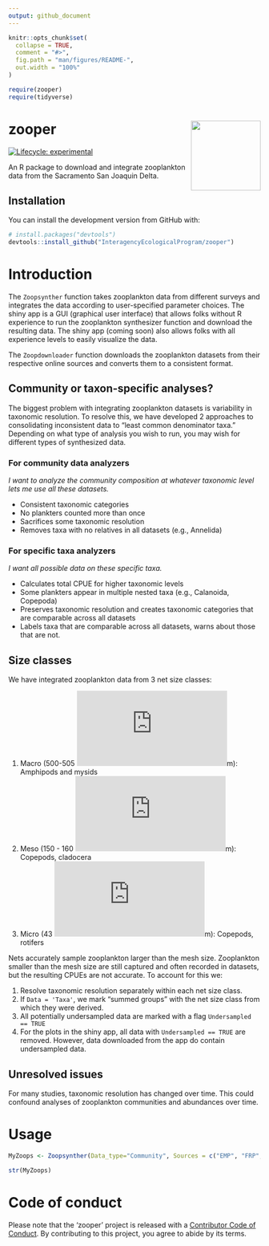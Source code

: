 ```yaml
---
output: github_document
---
```


<!-- README.md is generated from README.Rmd. Please edit that file -->

```r
knitr::opts_chunk$set(
  collapse = TRUE,
  comment = "#>",
  fig.path = "man/figures/README-",
  out.width = "100%"
)

require(zooper)
require(tidyverse)
```

# zooper <img src='man/figures/logo.png' align="right" height="139" />

<!-- badges: start -->

[![Lifecycle: experimental](https://img.shields.io/badge/lifecycle-experimental-orange.svg)](https://www.tidyverse.org/lifecycle/#experimental)
<!-- badges: end -->

An R package to download and integrate zooplankton data from the Sacramento San Joaquin Delta.

## Installation

You can install the development version from GitHub with:

``` r
# install.packages("devtools")
devtools::install_github("InteragencyEcologicalProgram/zooper")
```
# Introduction

The `Zoopsynther` function takes zooplankton data from different surveys and integrates the data according to user-specified parameter choices. The shiny app is a GUI (graphical user interface) that allows folks without R experience to run the zooplankton synthesizer function and download the resulting data. The shiny app (coming soon) also allows folks with all experience levels to easily visualize the data.

The `Zoopdownloader` function downloads the zooplankton datasets from their respective online sources and converts them to a consistent format.

## Community or taxon-specific analyses?

The biggest problem with integrating zooplankton datasets is variability in taxonomic resolution. To resolve this, we have developed 2 approaches to consolidating inconsistent data to "least common denominator taxa." Depending on what type of analysis you wish to run, you may wish for different types of synthesized data.

### For community data analyzers

*I want to analyze the community composition at whatever taxonomic level lets me use all these datasets.*

- Consistent taxonomic categories
- No plankters counted more than once
- Sacrifices some taxonomic resolution
- Removes taxa with no relatives in all datasets (e.g., Annelida)

### For specific taxa analyzers

*I want all possible data on these specific taxa.*

- Calculates total CPUE for higher taxonomic levels
- Some plankters appear in multiple nested taxa (e.g., Calanoida, Copepoda)
- Preserves taxonomic resolution and creates taxonomic categories that are comparable across all datasets
- Labels taxa that are comparable across all datasets, warns about those that are not. 

## Size classes

We have integrated zooplankton data from 3 net size classes:

1. Macro (500-505 ![mu](https://latex.codecogs.com/gif.latex?%24%5Cmu%24)m): Amphipods and mysids
2. Meso (150 - 160 ![mu](https://latex.codecogs.com/gif.latex?%24%5Cmu%24)m): Copepods, cladocera
3. Micro (43 ![mu](https://latex.codecogs.com/gif.latex?%24%5Cmu%24)m): Copepods, rotifers

Nets accurately sample zooplankton larger than the mesh size. Zooplankton smaller than the mesh size are still captured and often recorded in datasets, but the resulting CPUEs are not accurate. To account for this we: 

1. Resolve taxonomic resolution separately within each net size class.
2. If `Data = 'Taxa'`, we mark "summed groups" with the net size class from which they were derived.
3. All potentially undersampled data are marked with a flag `Undersampled == TRUE`
4. For the plots in the shiny app, all data with `Undersampled == TRUE` are removed. However, data downloaded from the app do contain undersampled data. 

## Unresolved issues

For many studies, taxonomic resolution has changed over time. This could confound analyses of zooplankton communities and abundances over time. 

# Usage 

```r
MyZoops <- Zoopsynther(Data_type="Community", Sources = c("EMP", "FRP", "FMWT"), Size_class = "Meso", Date_range=c("1990-10-01", "2000-09-30"))

str(MyZoops)
```

# Code of conduct

Please note that the 'zooper' project is released with a
[Contributor Code of Conduct](CODE_OF_CONDUCT.md).
By contributing to this project, you agree to abide by its terms.
